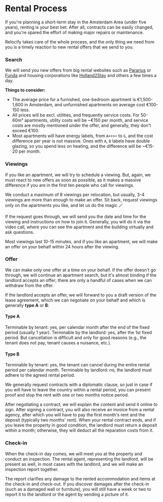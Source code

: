 
# Rental Process
If you're planning a short-term stay in the Amsterdam Area (under five years), renting is your best bet. After all, contracts can be easily changed, and you're spared the effort of making major repairs or maintenance.

Relocify takes care of the whole process, and the only thing we need from you is a timely reaction to new rental offers that we send to you.

### Search
We will send you new offers from big rental websites such as [Pararius](https://www.pararius.com) or [Funda](https://funda.nl) and housing corporations like [Holland2Stay](https://www.holland2stay.com) and others a few times a day.

**Things to consider:**
- The average price for a furnished, one-bedroom apartment is €1,500-1,600 in Amsterdam, and unfurnished apartments on average cost €100-150 less.
- All prices will be excl. utilities, and frequently service costs. For 50-60m² apartments, utility costs will be ~€150 per month, and service costs are mostly mentioned under the offer, and generally, they don't exceed €100.
- Most apartments will have energy labels, from `A++++` to `G`, and the cost difference per year is not massive. Ones with `A`, `B` labels have double glazing, so you spend less on heating, and the difference will be ~€15-20 per month.

### Viewings
If you like an apartment, we will try to schedule a viewing. But, again, we must react to new offers as soon as possible, as it makes a massive difference if you are in the first ten people who call for viewings.

<Callout>
    We conduct a maximum of 8 viewings per relocation, but usually, 3-4 viewings are more than enough to make an offer. Sit back, request viewings only on the apartments you like, and let us do the magic 🪄
</Callout>

If the request goes through, we will send you the date and time for the viewing and instructions on how to join it. Generally, you will do it via the video call, where you can see the apartment and the building virtually and ask questions.

Most viewings last 10-15 minutes, and if you like an apartment, we will make an offer on your behalf within 24 hours after the viewing.

### Offer
We can make only one offer at a time on your behalf. If the offer doesn't go through, we will continue an apartment search, but it's almost binding if the landlord accepts an offer; there are only a handful of cases when we can withdraw from the offer.

If the landlord accepts an offer, we will forward to you a draft version of the lease agreement, which we can negotiate on your behalf and which is generally **type A** or **B**:

#### Type A
Terminable by tenant: yes, per calendar month after the end of the fixed period (usually 1 year). Terminable by the landlord: yes, after the 1st fixed period. But cancellation is difficult and only for good reasons (e.g., the tenant does not pay, tenant causes a nuisance, etc.).

#### Type B
Terminable by tenant: yes, the tenant can cancel during the entire rental period per calendar month. Terminable by landlord: no, the landlord must adhere to the agreed rental period.

<Callout>
    We generally request contracts with a diplomatic clause, so just in case if you will have to leave the country within a rental period, you can present proof and stop the rent with one or two months notice period.
</Callout>

After negotiating a contract, we will explain the content and send it online to sign. After signing a contract, you will also receive an invoice from a rental agency, after which you will have to pay the first month's rent and the deposit (typically two months' rent). When your rental contract ends, and if you leave the property in good condition, the landlord must return a deposit within a month; otherwise, they will deduct all the reparation costs from it.

### Check-in
When the check-in day comes, we will meet you at the property and conduct an inspection. The rental agent, representing the landlord, will be present as well, in most cases with the landlord, and we will make an inspection report together.

The report clarifies any damage to the rented accommodation and items at the check-in and check-out. If you discover damages after the check-in (such as a damaged wall or furniture), you will still have a week or two to report it to the landlord or the agent by sending a picture of it.
